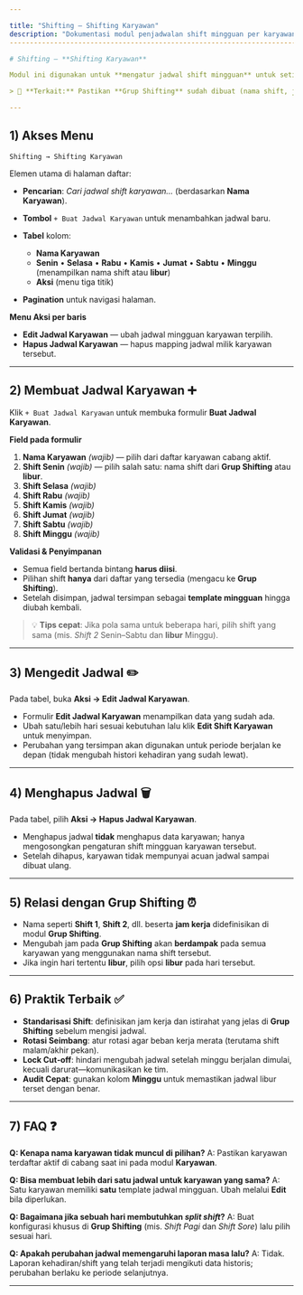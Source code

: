 ```yaml
---

title: "Shifting — Shifting Karyawan"
description: "Dokumentasi modul penjadwalan shift mingguan per karyawan: daftar jadwal, membuat, mengedit, menghapus, validasi, relasi dengan grup shift, praktik terbaik, dan FAQ."
------------------------------------------------------------------------------------------------------------------------------------------------------------------------------------

# Shifting — **Shifting Karyawan**

Modul ini digunakan untuk **mengatur jadwal shift mingguan** untuk setiap karyawan pada cabang aktif. Jadwal yang tersimpan akan menjadi acuan operasional (absensi, laporan per‑shift, dan alokasi kasir/produksi).

> 🔗 **Terkait:** Pastikan **Grup Shifting** sudah dibuat (nama shift, jam mulai/selesai) karena pilihan **Shift 1/Shift 2/Libur** pada modul ini **mengacu** pada grup yang telah didefinisikan.

---
```


## 1) Akses Menu

`Shifting → Shifting Karyawan`

Elemen utama di halaman daftar:

- **Pencarian**: _Cari jadwal shift karyawan…_ (berdasarkan **Nama Karyawan**).
- **Tombol** `+ Buat Jadwal Karyawan` untuk menambahkan jadwal baru.
- **Tabel** kolom:

  - **Nama Karyawan**
  - **Senin** • **Selasa** • **Rabu** • **Kamis** • **Jumat** • **Sabtu** • **Minggu** (menampilkan nama shift atau **libur**)
  - **Aksi** (menu tiga titik)

- **Pagination** untuk navigasi halaman.

**Menu Aksi per baris**

- **Edit Jadwal Karyawan** — ubah jadwal mingguan karyawan terpilih.
- **Hapus Jadwal Karyawan** — hapus mapping jadwal milik karyawan tersebut.

---

## 2) Membuat Jadwal Karyawan ➕

Klik `+ Buat Jadwal Karyawan` untuk membuka formulir **Buat Jadwal Karyawan**.

**Field pada formulir**

1. **Nama Karyawan** _(wajib)_ — pilih dari daftar karyawan cabang aktif.
2. **Shift Senin** _(wajib)_ — pilih salah satu: nama shift dari **Grup Shifting** atau **libur**.
3. **Shift Selasa** _(wajib)_
4. **Shift Rabu** _(wajib)_
5. **Shift Kamis** _(wajib)_
6. **Shift Jumat** _(wajib)_
7. **Shift Sabtu** _(wajib)_
8. **Shift Minggu** _(wajib)_

**Validasi & Penyimpanan**

- Semua field bertanda bintang **harus diisi**.
- Pilihan shift **hanya** dari daftar yang tersedia (mengacu ke **Grup Shifting**).
- Setelah disimpan, jadwal tersimpan sebagai **template mingguan** hingga diubah kembali.

> 💡 **Tips cepat**: Jika pola sama untuk beberapa hari, pilih shift yang sama (mis. _Shift 2_ Senin–Sabtu dan **libur** Minggu).

---

## 3) Mengedit Jadwal ✏️

Pada tabel, buka **Aksi → Edit Jadwal Karyawan**.

- Formulir **Edit Jadwal Karyawan** menampilkan data yang sudah ada.
- Ubah satu/lebih hari sesuai kebutuhan lalu klik **Edit Shift Karyawan** untuk menyimpan.
- Perubahan yang tersimpan akan digunakan untuk periode berjalan ke depan (tidak mengubah histori kehadiran yang sudah lewat).

---

## 4) Menghapus Jadwal 🗑️

Pada tabel, pilih **Aksi → Hapus Jadwal Karyawan**.

- Menghapus jadwal **tidak** menghapus data karyawan; hanya mengosongkan pengaturan shift mingguan karyawan tersebut.
- Setelah dihapus, karyawan tidak mempunyai acuan jadwal sampai dibuat ulang.

---

## 5) Relasi dengan **Grup Shifting** ⏰

- Nama seperti **Shift 1**, **Shift 2**, dll. beserta **jam kerja** didefinisikan di modul **Grup Shifting**.
- Mengubah jam pada **Grup Shifting** akan **berdampak** pada semua karyawan yang menggunakan nama shift tersebut.
- Jika ingin hari tertentu **libur**, pilih opsi **libur** pada hari tersebut.

---

## 6) Praktik Terbaik ✅

- **Standarisasi Shift**: definisikan jam kerja dan istirahat yang jelas di **Grup Shifting** sebelum mengisi jadwal.
- **Rotasi Seimbang**: atur rotasi agar beban kerja merata (terutama shift malam/akhir pekan).
- **Lock Cut‑off**: hindari mengubah jadwal setelah minggu berjalan dimulai, kecuali darurat—komunikasikan ke tim.
- **Audit Cepat**: gunakan kolom **Minggu** untuk memastikan jadwal libur terset dengan benar.

---

## 7) FAQ ❓

**Q: Kenapa nama karyawan tidak muncul di pilihan?**
A: Pastikan karyawan terdaftar aktif di cabang saat ini pada modul **Karyawan**.

**Q: Bisa membuat lebih dari satu jadwal untuk karyawan yang sama?**
A: Satu karyawan memiliki **satu** template jadwal mingguan. Ubah melalui **Edit** bila diperlukan.

**Q: Bagaimana jika sebuah hari membutuhkan _split shift_?**
A: Buat konfigurasi khusus di **Grup Shifting** (mis. _Shift Pagi_ dan _Shift Sore_) lalu pilih sesuai hari.

**Q: Apakah perubahan jadwal memengaruhi laporan masa lalu?**
A: Tidak. Laporan kehadiran/shift yang telah terjadi mengikuti data historis; perubahan berlaku ke periode selanjutnya.

---
